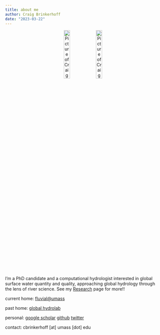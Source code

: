 ```yaml
---
title: about me
author: Craig Brinkerhoff
date: "2023-03-22"
---
```


<center>
![Picture of Craig Brinkerhoff on a beach in beautiful British Colombia](pic1.jpg){ width=20% }
![Picture of Craig Brinkerhoff in a pink shirt.](pic2.jpg){ width=20% }
</center>

I'm a PhD candidate and a computational hydrologist interested in global surface water quantity and quality, approaching global hydrology through the lens of river science. See my [Research](/research/) page for more!!

current home: <a href="https://blogs.umass.edu/cjgleason/" target="_blank">fluvial@umass</a>

past home: <a href="https://wp.geog.mcgill.ca/hydrolab/" target="_blank">global hydrolab</a>

personal: <a href="https://scholar.google.com/citations?user=PSOHzbQAAAAJ&hl=en" target="_blank">google scholar</a> <a href="https://github.com/craigbrinkerhoff" target="_blank">github</a> <a href="https://twitter.com/Craigbrinkerhof" target="_blank">twitter</a>

contact: cbrinkerhoff [at] umass [dot] edu
